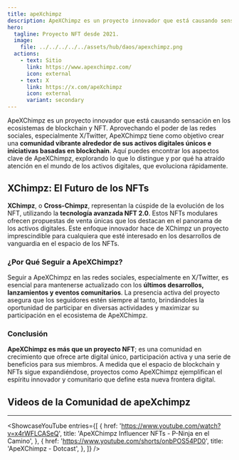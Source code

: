```yaml
---
title: apeXchimpz
description: ApeXChimpz es un proyecto innovador que está causando sensación en los ecosistemas de blockchain y NFT. Aprovechando el poder de las redes sociales.
hero:
  tagline: Proyecto NFT desde 2021.
  image: 
    file: ../../../../../assets/hub/daos/apexchimpz.png
  actions:
    - text: Sitio
      link: https://www.apexchimpz.com/
      icon: external
    - text: X
      link: https://x.com/apeXchimpz
      icon: external
      variant: secondary
---
```



ApeXChimpz es un proyecto innovador que está causando sensación en los ecosistemas de blockchain y NFT. Aprovechando el poder de las redes sociales, especialmente X/Twitter, ApeXChimpz tiene como objetivo crear una **comunidad vibrante alrededor de sus activos digitales únicos e iniciativas basadas en blockchain**. Aquí puedes encontrar los aspectos clave de ApeXChimpz, explorando lo que lo distingue y por qué ha atraído atención en el mundo de los activos digitales, que evoluciona rápidamente.

## XChimpz: El Futuro de los NFTs
**XChimpz**, o **Cross-Chimpz**, representan la cúspide de la evolución de los NFT, utilizando la **tecnología avanzada NFT 2.0**. Estos NFTs modulares ofrecen propuestas de venta únicas que los destacan en el panorama de los activos digitales. Este enfoque innovador hace de XChimpz un proyecto imprescindible para cualquiera que esté interesado en los desarrollos de vanguardia en el espacio de los NFTs.

### ¿Por Qué Seguir a ApeXChimpz?
Seguir a ApeXChimpz en las redes sociales, especialmente en X/Twitter, es esencial para mantenerse actualizado con los **últimos desarrollos, lanzamientos y eventos comunitarios**. La presencia activa del proyecto asegura que los seguidores estén siempre al tanto, brindándoles la oportunidad de participar en diversas actividades y maximizar su participación en el ecosistema de ApeXChimpz.

### Conclusión
**ApeXChimpz es más que un proyecto NFT**; es una comunidad en crecimiento que ofrece arte digital único, participación activa y una serie de beneficios para sus miembros. A medida que el espacio de blockchain y NFTs sigue expandiéndose, proyectos como ApeXChimpz ejemplifican el espíritu innovador y comunitario que define esta nueva frontera digital.

## Videos de la Comunidad de apeXchimpz
------------
<ShowcaseYouTube
  entries={[
      {
      href: 'https://www.youtube.com/watch?v=x4rWFLCASeQ',
      title: 'ApeXChimpz Influencer NFTs - P-Ninja en el Camino',
          },
              {
      href: 'https://www.youtube.com/shorts/onbPOS54PD0',
      title: 'ApeXChimpz - Dotcast',
          },
  ]} />
